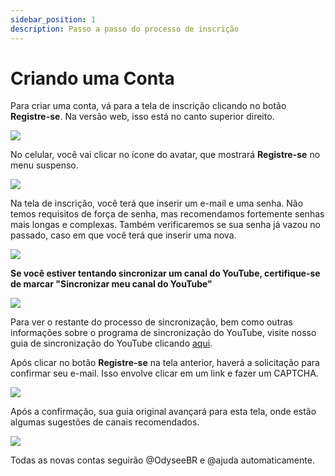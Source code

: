 ---
sidebar_position: 1
description: Passo a passo do processo de inscrição
---

# Criando uma Conta

Para criar uma conta, vá para a tela de inscrição clicando no botão **Registre-se**. Na versão web, isso está no canto superior direito.

![](https://i.imgur.com/59HsYjZ.jpg)


No celular, você vai clicar no ícone do avatar, que mostrará **Registre-se** no menu suspenso.

![](https://i.imgur.com/hGOB1zG.png)

Na tela de inscrição, você terá que inserir um e-mail e uma senha. Não temos requisitos de força de senha, mas recomendamos fortemente senhas mais longas e complexas. Também verificaremos se sua senha já vazou no passado, caso em que você terá que inserir uma nova.

![](https://i.imgur.com/k6OlCxi.png)

**Se você estiver tentando sincronizar um canal do YouTube, certifique-se de marcar "Sincronizar meu canal do YouTube"**

![](https://i.imgur.com/DfOXLeM.png)

Para ver o restante do processo de sincronização, bem como outras informações sobre o programa de sincronização do YouTube, visite nosso guia de sincronização do YouTube clicando [aqui](http://chihuahuaspin.com/).

Após clicar no botão **Registre-se** na tela anterior, haverá a solicitação para confirmar seu e-mail. Isso envolve clicar em um link e fazer um CAPTCHA.

![](https://i.imgur.com/P9ckfiY.png)

Após a confirmação, sua guia original avançará para esta tela, onde estão algumas sugestões de canais recomendados. 

![](https://i.imgur.com/yq7x9wj.png)

Todas as novas contas seguirão @OdyseeBR e @ajuda automaticamente.

